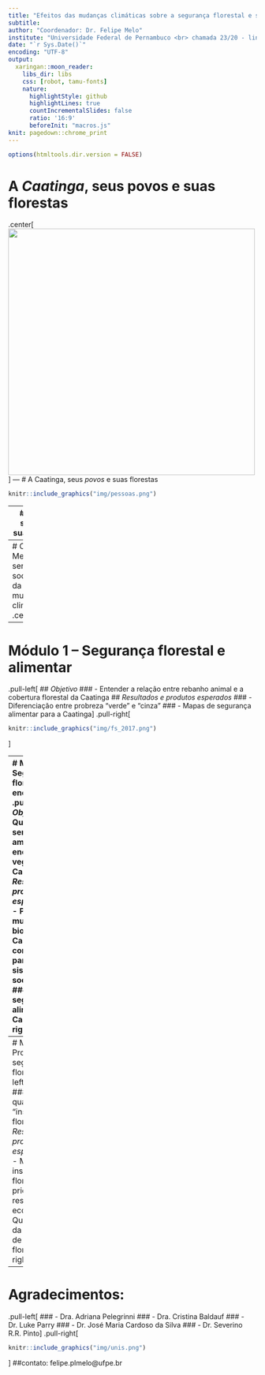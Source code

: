 ```yaml
---
title: "Efeitos das mudanças climáticas sobre a segurança florestal e sustentabilidade da Caatinga"
subtitle: 
author: "Coordenador: Dr. Felipe Melo"
institute: "Universidade Federal de Pernambuco <br> chamada 23/20 - linha 3 <br> processo 441390/2020-0"
date: "`r Sys.Date()`"
encoding: "UTF-8"
output: 
  xaringan::moon_reader:
    libs_dir: libs
    css: [robot, tamu-fonts]
    nature:
      highlightStyle: github
      highlightLines: true
      countIncrementalSlides: false
      ratio: '16:9'
      beforeInit: "macros.js"
knit: pagedown::chrome_print
---
```


```r
options(htmltools.dir.version = FALSE)

```

# A _Caatinga_, seus povos e suas florestas
.center[
<img src="http://cienciaecultura.bvs.br/img/revistas/cic/v70n4/a09fig01.jpg" height = 500>]
---
# A Caatinga, seus _povos_ e suas florestas
```r
knitr::include_graphics("img/pessoas.png")
```

---
# A Caatinga, seus povos e suas _florestas_
<img src ="https://mapbiomas-br-site.s3.amazonaws.com/Infograficos/Colecao5/MBI-Infografico-caatinga-5.0-BR.jpg">

---
# OBJETIVO: Medir a sensibilidade do socioecossistema da Caatinga às mudanças climáticas
.center[
```r
knitr::include_graphics("img/Vulnerability.jpg")
```
]

---
# Módulo 1 – Segurança florestal e alimentar
.pull-left[
## _Objetivo_ 
### - Entender a relação entre rebanho animal e a cobertura florestal da Caatinga
## _Resultados e produtos esperados_ 
### - Diferenciação entre probreza "verde" e "cinza"
### - Mapas de segurança alimentar para a Caatinga
]
.pull-right[
```r
knitr::include_graphics("img/fs_2017.png")
```
]

---
# Módulo 2 – Segurança florestal e energética
.pull-left[
## _Objetivo_ 
### - Quantificar serviços ambientais energéticos da vegetação Caatinga
## _Resultados e produtos esperados_ 
### - Prever mudanças de biomassa da Caatinga e suas consequências para seus sistemas socioecológicos 
### - Mapas de segurança alimentar para a Caatinga
]
.pull-right[
```r
knitr::include_graphics("img/firewood.png")
```
]

---
# Módulo 3 – Promoção de segurança florestal
.pull-left[
## _Objetivo_ 
### - Mapear e quantificar a "insegurança florestal"
## _Resultados e produtos esperados_ 
### - Mapas de insegurança florestal e priorização para restauração ecológica 
### - Quantificação da dependência de SA de florestas
]
.pull-right[
```r
knitr::include_graphics("img/food_map.png")
```
]

---
# Agradecimentos:
.pull-left[
### - Dra. Adriana Pelegrinni
### - Dra. Cristina Baldauf
### - Dr. Luke Parry
### - Dr. José Maria Cardoso da Silva
### - Dr. Severino R.R. Pinto
]
.pull-right[
```r
knitr::include_graphics("img/unis.png")
```
]
##contato: felipe.plmelo@ufpe.br

